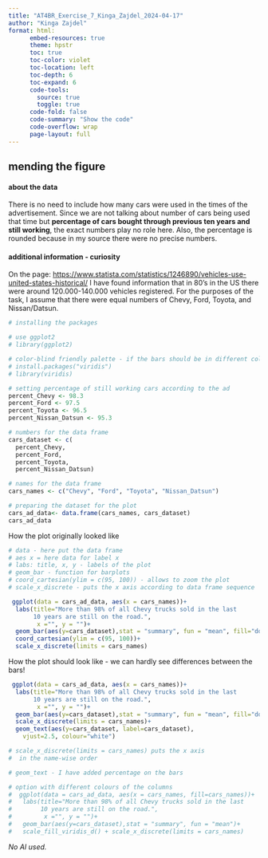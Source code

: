 ```yaml
---
title: "AT4BR_Exercise_7_Kinga_Zajdel_2024-04-17"
author: "Kinga Zajdel"
format: html:
      embed-resources: true
      theme: hpstr
      toc: true
      toc-color: violet
      toc-location: left
      toc-depth: 6
      toc-expand: 6
      code-tools:
        source: true
        toggle: true
      code-fold: false
      code-summary: "Show the code"
      code-overflow: wrap
      page-layout: full
---
```


## mending the figure

#### about the data
There is no need to include how many cars were used in the times of the advertisement. Since we are not talking about number of cars being used that time but **percentage of cars bought through previous ten years and still working**, the exact numbers play no role here. Also, the percentage is rounded because in my source there were no precise numbers.

#### additional information - curiosity
On the page: <https://www.statista.com/statistics/1246890/vehicles-use-united-states-historical/> I have found information that in 80's in the US there were around 120.000-140.000 vehicles registered. For the purposes of the task, I assume that there were equal numbers of Chevy, Ford, Toyota, and Nissan/Datsun. 

```r
# installing the packages

# use ggplot2
# library(ggplot2)

# color-blind friendly palette - if the bars should be in different colours
# install.packages("viridis")
# library(viridis)

```
```r

# setting percentage of still working cars according to the ad
percent_Chevy <- 98.3
percent_Ford <- 97.5
percent_Toyota <- 96.5
percent_Nissan_Datsun <- 95.3

# numbers for the data frame
cars_dataset <- c(
  percent_Chevy,
  percent_Ford,
  percent_Toyota,
  percent_Nissan_Datsun)

# names for the data frame
cars_names <- c("Chevy", "Ford", "Toyota", "Nissan_Datsun")

# preparing the dataset for the plot
cars_ad_data<- data.frame(cars_names, cars_dataset) 
cars_ad_data 

```
How the plot originally looked like

```r
# data - here put the data frame
# aes x = here data for label x
# labs: title, x, y - labels of the plot
# geom_bar - function for barplots
# coord_cartesian(ylim = c(95, 100)) - allows to zoom the plot
# scale_x_discrete - puts the x axis according to data frame sequence

 ggplot(data = cars_ad_data, aes(x = cars_names))+
  labs(title="More than 98% of all Chevy trucks sold in the last
       10 years are still on the road.",
        x ="", y = "")+
  geom_bar(aes(y=cars_dataset),stat = "summary", fun = "mean", fill="dodgerblue1")+
  coord_cartesian(ylim = c(95, 100))+
  scale_x_discrete(limits = cars_names)
```

How the plot should look like - we can hardly see differences between the bars!

```r
 ggplot(data = cars_ad_data, aes(x = cars_names))+
  labs(title="More than 98% of all Chevy trucks sold in the last
       10 years are still on the road.",
        x ="", y = "")+
  geom_bar(aes(y=cars_dataset),stat = "summary", fun = "mean", fill="dodgerblue1")+
  scale_x_discrete(limits = cars_names)+
  geom_text(aes(y=cars_dataset, label=cars_dataset), 
    vjust=2.5, colour="white")

# scale_x_discrete(limits = cars_names) puts the x axis 
#  in the name-wise order

# geom_text - I have added percentage on the bars

# option with different colours of the columns
#  ggplot(data = cars_ad_data, aes(x = cars_names, fill=cars_names))+
#   labs(title="More than 98% of all Chevy trucks sold in the last
#        10 years are still on the road.",
#         x ="", y = "")+
#   geom_bar(aes(y=cars_dataset),stat = "summary", fun = "mean")+
#   scale_fill_viridis_d() + scale_x_discrete(limits = cars_names)

```

*No AI used.*
